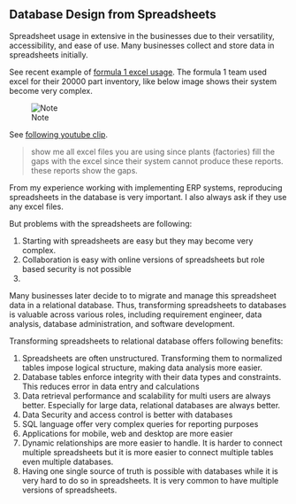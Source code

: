 ## Database Design from Spreadsheets

Spreadsheet usage in extensive in the businesses due to their versatility, accessibility, and ease of use.
Many businesses collect and store data in spreadsheets initially.




See recent example of [formula 1 excel usage](https://www.tomshardware.com/software/formula-1-management-shocked-team-used-excel-for-20000-part-inventory-now-replacing-impossible-to-navigate-sheet).
The formula 1 team used excel for their 20000 part inventory, like below image shows their system become very complex.


![Note](images/xkcd-algorithms.png)

See [following youtube clip](https://youtube.com/clip/Ugkx-JlHinAqKfvv-Shki6HnkCvkLfBsl0b0).

> show me all excel files you are using since plants (factories) fill the gaps with the excel since their system cannot produce these reports.
> these reports show the gaps.


From my experience working with implementing ERP systems, reproducing spreadsheets in the database is very important.
I also always ask if they use any excel files.




But problems with the spreadsheets are following:

1. Starting with spreadsheets are easy but they may become very complex. 
2. Collaboration is easy with online versions of spreadsheets but role based security is not possible
3. 


Many businesses later decide to to migrate and manage this spreadsheet data in a relational database.
Thus, transforming spreadsheets to databases is valuable across various roles, including requirement engineer, data analysis, database administration, and software development.

Transforming spreadsheets to relational database offers following benefits:

1. Spreadsheets are often unstructured. Transforming them to normalized tables impose logical structure, making data analysis more easier.
2. Database tables enforce integrity with their data types and constraints. This reduces error in data entry and calculations 
3. Data retrieval performance and scalability for multi users are always better. Especially for large data, relational databases are always better.
4. Data Security and access control is better with databases
5. SQL language offer very complex queries for reporting purposes
6. Applications for mobile, web and desktop are more easier
7. Dynamic relationships are more easier to handle. It is harder to connect multiple spreadsheets but it is more easier to connect multiple tables even multiple databases.
8. Having one single source of truth is possible with databases while it is very hard to do so in spreadsheets. It is very common to have multiple versions of spreadsheets.





